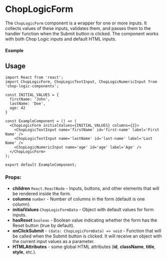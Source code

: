 
<Meta of={ChopLogicFormStories} title='Form' />

# ChopLogicForm

The `ChopLogicForm` component is a wrapper for one or more inputs. It collects values of these inputs, validates them, and passes them to the handler function when the Submit button is clicked. The component works with both Chop Logic inputs and default HTML inputs.

#### Example

<Canvas>
  <Story of={ChopLogicFormStories.Default} />
</Canvas>

## Usage

```tsx
import React from 'react';
import ChopLogicForm, ChopLogicTextInput, ChopLogicNumericInput from 'chop-logic-components';

const INITIAL_VALUES = {
  firstName: 'John',
  lastName: 'Doe',
  age: 42
}

const ExampleComponent = () => (
  <ChopLogicForm initialValues={INITIAL_VALUES} columns={2}>
    <ChopLogicTextInput name='firstName' id='first-name' label='First Name' />
    <ChopLogicTextInput name='lastName' id='last-name' label='Last Name' />
    <ChopLogicNumericInput name='age' id='age' label='Age' />
  </ChopLogicForm>
);

export default ExampleComponent;
```

### Props:

- **children** `React.ReactNode` - Inputs, buttons, and other elements that will be rendered inside the form.
- **columns** `number` - Number of columns in the form (default is one column).
- **initialValues** `ChopLogicFormData` - Object with default values ​​for form inputs.
- **hasReset** `boolean` - Boolean value indicating whether the form has the Reset button (true by default).
- **onClickSubmit** - `(data: ChopLogicFormData) => void` - Function that will be called when the Submit button is clicked. It will receive an object with the current input values ​​as a parameter.
- **HTMLAttributes** - some global HTML attributes (**id**, **className**, **title**, **style**, etc.).
